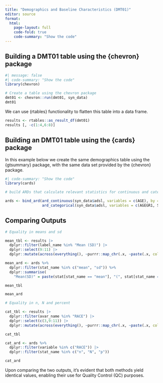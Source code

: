 ```yaml
---
title: "Demographics and Baseline Characteristics (DMT01)"
editor: source
format: 
  html:
    page-layout: full
    code-fold: true
    code-summary: "Show the code"
---
```


## Building a DMT01 table using the {chevron} package


```r
#| message: false
#| code-summary: "Show the code"
library(chevron)

# Create a table using the chevron package 
dmt01 <- chevron::run(dmt01, syn_data)
dmt01

```

We can use {rtables} functionality to flatten this table into a data frame.
```r
results <- rtables::as_result_df(dmt01)
results [, -c(1:4,6:8)]
```


## Building an DMT01 table using the {cards} package

In this example below we create the same demographics table using the {gtsummary} package, with the same data set provided by the {chevron} package.

```r
#| code-summary: "Show the code"
library(cards)

# build ARDs that calculate relevant statistics for continuous and categorical variables.

ards <- bind_ard(ard_continuous(syn_data$adsl, variables = c(AGE), by = ARM),
                 ard_categorical(syn_data$adsl, variables = c(AGEGR1, SEX, ETHNIC, RACE), by = ARM))
```

## Comparing Outputs

```r
# Equality in means and sd

mean_tbl <- results |>
  dplyr::filter(label_name %in% "Mean (SD)") |>
  dplyr::select(9:11) |>
  dplyr::mutate(across(everything(), ~purrr::map_chr(.x, ~paste(.x, collapse = ", "))))

mean_ard <- ards %>%
  dplyr::filter(stat_name %in% c("mean", "sd")) %>%
  dplyr::summarise(
    "Mean(SD)" = paste(stat[stat_name == "mean"], "(", stat[stat_name == "sd"], ")", sep = ""))

mean_tbl
```
```r
mean_ard
```

```r
# Equality in n, N and percent

cat_tbl <- results |>
  dplyr::filter(avar_name %in% "RACE") |>
  dplyr::select(c(3,9:11)) |>
  dplyr::mutate(across(everything(), ~purrr::map_chr(.x, ~paste(.x, collapse = ", "))))

cat_tbl
```

```r
cat_ard <- ards %>%
  dplyr::filter(variable %in% c("RACE")) |>
  dplyr::filter(stat_name %in% c("n", "N", "p")) 

cat_ard
```

Upon comparing the two outputs, it's evident that both methods yield identical values, enabling their use for Quality Control (QC) purposes.
